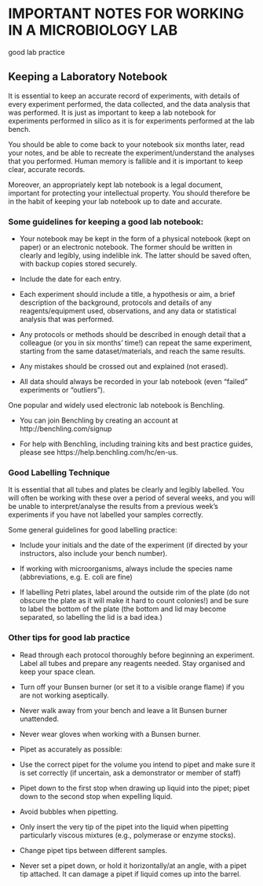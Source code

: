 # IMPORTANT NOTES FOR WORKING IN A MICROBIOLOGY LAB

good lab practice

## Keeping a Laboratory Notebook

It is essential to keep an accurate record of experiments, with details of every experiment performed, the data collected, and the data analysis that was performed. It is just as important to keep a lab notebook for experiments performed in silico as it is for experiments performed at the lab bench.

You should be able to come back to your notebook six months later, read your notes, and be able to recreate the experiment/understand the analyses that you performed. Human memory is fallible and it is important to keep clear, accurate records.

Moreover, an appropriately kept lab notebook is a legal document, important for protecting your intellectual property. You should therefore be in the habit of keeping your lab notebook up to date and accurate. 

### Some guidelines for keeping a good lab notebook:

*	Your notebook may be kept in the form of a physical notebook (kept on paper) or an electronic notebook. The former should be written in clearly and legibly, using indelible ink. The latter should be saved often, with backup copies stored securely.

*	Include the date for each entry. 

*	Each experiment should include a title, a hypothesis or aim, a brief description of the background, protocols and details of any reagents/equipment used, observations, and any data or statistical analysis that was performed. 

*	Any protocols or methods should be described in enough detail that a colleague (or you in six months’ time!) can repeat the same experiment, starting from the same dataset/materials, and reach the same results.

*	Any mistakes should be crossed out and explained (not erased).

*	All data should always be recorded in your lab notebook (even “failed” experiments or “outliers”). 

One popular and widely used electronic lab notebook is Benchling. 

*	You can join Benchling by creating an account at http://benchling.com/signup 

*	For help with Benchling, including training kits and best practice guides, please see https://help.benchling.com/hc/en-us. 

### Good Labelling Technique

It is essential that all tubes and plates be clearly and legibly labelled. You will often be working with these over a period of several weeks, and you will be unable to interpret/analyse the results from a previous week’s experiments if you have not labelled your samples correctly.

Some general guidelines for good labelling practice:

*	Include your initials and the date of the experiment (if directed by your instructors, also include your bench number).

*	If working with microorganisms, always include the species name (abbreviations, e.g. E. coli are fine)

*	If labelling Petri plates, label around the outside rim of the plate (do not obscure the plate as it will make it hard to count colonies!) and be sure to label the bottom of the plate (the bottom and lid may become separated, so labelling the lid is a bad idea.)

### Other tips for good lab practice

*	Read through each protocol thoroughly before beginning an experiment. Label all tubes and prepare any reagents needed. Stay organised and keep your space clean.

*	Turn off your Bunsen burner (or set it to a visible orange flame) if you are not working aseptically. 

*	Never walk away from your bench and leave a lit Bunsen burner unattended. 

*	Never wear gloves when working with a Bunsen burner.

*	Pipet as accurately as possible:
  +	Use the correct pipet for the volume you intend to pipet and make sure it is set correctly (if uncertain, ask a demonstrator or member of staff)
  + Pipet down to the first stop when drawing up liquid into the pipet; pipet down to the second stop when expelling liquid. 
  + Avoid bubbles when pipetting.
  + Only insert the very tip of the pipet into the liquid when pipetting particularly viscous mixtures (e.g., polymerase or enzyme stocks).
  + Change pipet tips between different samples.

* Never set a pipet down, or hold it horizontally/at an angle, with a pipet tip attached. It can damage a pipet if liquid comes up into the barrel.

